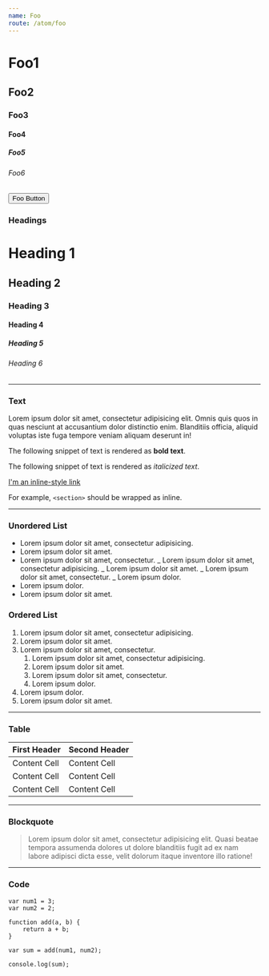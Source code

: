 ```yaml
---
name: Foo
route: /atom/foo
---
```



# Foo1

## Foo2

### Foo3

#### Foo4

##### Foo5

###### Foo6

<Playground>
  <button>Foo Button</button>
</Playground>

### Headings

# Heading 1

## Heading 2

### Heading 3

#### Heading 4

##### Heading 5

###### Heading 6

---

### Text

Lorem ipsum dolor sit amet, consectetur adipisicing elit. Omnis quis quos in quas nesciunt at accusantium dolor distinctio enim. Blanditiis officia, aliquid voluptas iste fuga tempore veniam aliquam deserunt in!

The following snippet of text is rendered as **bold text**.

The following snippet of text is rendered as _italicized text_.

[I'm an inline-style link](https://www.google.com)

For example, `<section>` should be wrapped as inline.

---

### Unordered List

- Lorem ipsum dolor sit amet, consectetur adipisicing.
- Lorem ipsum dolor sit amet.
- Lorem ipsum dolor sit amet, consectetur.
  _ Lorem ipsum dolor sit amet, consectetur adipisicing.
  _ Lorem ipsum dolor sit amet.
  _ Lorem ipsum dolor sit amet, consectetur.
  _ Lorem ipsum dolor.
- Lorem ipsum dolor.
- Lorem ipsum dolor sit amet.

### Ordered List

1. Lorem ipsum dolor sit amet, consectetur adipisicing.
1. Lorem ipsum dolor sit amet.
1. Lorem ipsum dolor sit amet, consectetur.
   1. Lorem ipsum dolor sit amet, consectetur adipisicing.
   1. Lorem ipsum dolor sit amet.
   1. Lorem ipsum dolor sit amet, consectetur.
   1. Lorem ipsum dolor.
1. Lorem ipsum dolor.
1. Lorem ipsum dolor sit amet.

---

### Table

| First Header | Second Header |
| ------------ | ------------- |
| Content Cell | Content Cell  |
| Content Cell | Content Cell  |
| Content Cell | Content Cell  |

---

### Blockquote

> Lorem ipsum dolor sit amet, consectetur adipisicing elit. Quasi beatae tempora assumenda dolores ut dolore blanditiis fugit ad ex nam labore adipisci dicta esse, velit dolorum itaque inventore illo ratione!

---

### Code

    var num1 = 3;
    var num2 = 2;

    function add(a, b) {
    	return a + b;
    }

    var sum = add(num1, num2);

    console.log(sum);
